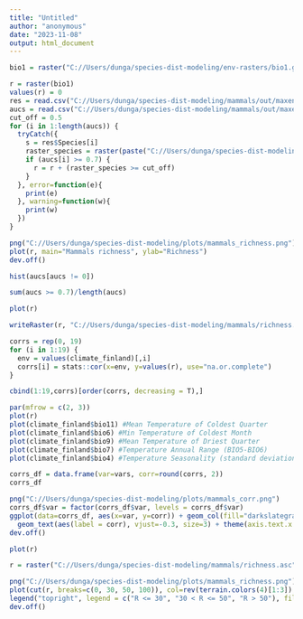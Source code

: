 ```yaml
---
title: "Untitled"
author: "anonymous"
date: "2023-11-08"
output: html_document
---
```

```r
bio1 = raster("C://Users/dunga/species-dist-modeling/env-rasters/bio1.grd")
```


```r
r = raster(bio1)
values(r) = 0
res = read.csv("C://Users/dunga/species-dist-modeling/mammals/out/maxentResults.csv")
aucs = read.csv("C://Users/dunga/species-dist-modeling/mammals/out/maxentResults.csv")$Training.AUC
cut_off = 0.5
for (i in 1:length(aucs)) {
  tryCatch({
    s = res$Species[i]
    raster_species = raster(paste("C://Users/dunga/species-dist-modeling/mammals/out/",s,".asc",sep=""))
    if (aucs[i] >= 0.7) {
      r = r + (raster_species >= cut_off)
    }
  }, error=function(e){
    print(e)
  }, warning=function(w){
    print(w)
  })
}
```

```r
png("C://Users/dunga/species-dist-modeling/plots/mammals_richness.png")
plot(r, main="Mammals richness", ylab="Richness")
dev.off()
```
```r
hist(aucs[aucs != 0])
```
```r
sum(aucs >= 0.7)/length(aucs)
```
```r
plot(r)
```


```r
writeRaster(r, "C://Users/dunga/species-dist-modeling/mammals/richness.asc")
```

```r
corrs = rep(0, 19)
for (i in 1:19) {
  env = values(climate_finland)[,i]
  corrs[i] = stats::cor(x=env, y=values(r), use="na.or.complete")
}
```

```r
cbind(1:19,corrs)[order(corrs, decreasing = T),]
```
```r
par(mfrow = c(2, 3))
plot(r)
plot(climate_finland$bio11) #Mean Temperature of Coldest Quarter
plot(climate_finland$bio6) #Min Temperature of Coldest Month
plot(climate_finland$bio9) #Mean Temperature of Driest Quarter
plot(climate_finland$bio7) #Temperature Annual Range (BIO5-BIO6)
plot(climate_finland$bio4) #Temperature Seasonality (standard deviation ×100)
```

```r
corrs_df = data.frame(var=vars, corr=round(corrs, 2))
corrs_df
```


```r
png("C://Users/dunga/species-dist-modeling/plots/mammals_corr.png")
corrs_df$var = factor(corrs_df$var, levels = corrs_df$var)
ggplot(data=corrs_df, aes(x=var, y=corr)) + geom_col(fill="darkslategray1") +
  geom_text(aes(label = corr), vjust=-0.3, size=3) + theme(axis.text.x = element_text(angle = 40, size=9)) + labs(x="Variables", y="Correlation", title="Correlation of Bioclimatic Variables with Species Richness")
dev.off()
```

```r
plot(r)
```



```r
r = raster("C://Users/dunga/species-dist-modeling/mammals/richness.asc")
```


```r
png("C://Users/dunga/species-dist-modeling/plots/mammals_richness.png")
plot(cut(r, breaks=c(0, 30, 50, 100)), col=rev(terrain.colors(4)[1:3]), legend = FALSE, main="Mammals Richness")
legend("topright", legend = c("R <= 30", "30 < R <= 50", "R > 50"), fill=rev(terrain.colors(4)[1:3]))
dev.off()
```


